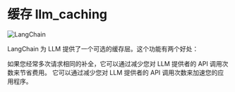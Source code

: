 # 缓存 llm_caching

![LangChain](https://pica.zhimg.com/50/v2-56e8bbb52aa271012541c1fe1ceb11a2_r.gif 'LangChain中文网')

LangChain 为 LLM 提供了一个可选的缓存层。这个功能有两个好处：

如果您经常多次请求相同的补全，它可以通过减少您对 LLM 提供者的 API 调用次数来节省费用。
它可以通过减少您对 LLM 提供者的 API 调用次数来加速您的应用程序。


<CachingLLM/>
